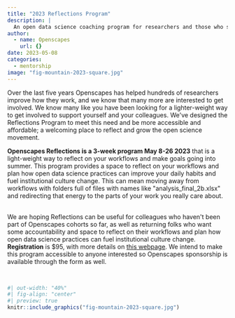 ```yaml
---
title: "2023 Reflections Program"
description: |
  An open data science coaching program for researchers and those who support research.
author:
  - name: Openscapes
    url: {}
date: 2023-05-08
categories:
  - mentorship
image: "fig-mountain-2023-square.jpg"   
---
```


Over the last five years Openscapes has helped hundreds of researchers improve how they work, and we know that many more are interested to get involved. We know many like you have been looking for a lighter-weight way to get involved to support yourself and your colleagues. We\'ve designed the Reflections Program to meet this need and be more accessible and affordable; a welcoming place to reflect and grow the open science movement.

**Openscapes Reflections is a 3-week program May 8-26 2023** that is a light-weight way to reflect on your workflows and make goals going into summer. This program provides a space to reflect on your workflows and plan how open data science practices can improve your daily habits and fuel institutional culture change. This can mean moving away from workflows with folders full of files with names like \"analysis_final_2b.xlsx\" and redirecting that energy to the parts of your work you really care about.

\
We are hoping Reflections can be useful for colleagues who haven\'t been part of Openscapes cohorts so far, as well as returning folks who want some accountability and space to reflect on their workflows and plan how open data science practices can fuel institutional culture change. **Registration** is \$95, with more details on [this webpage](https://openscapes.github.io/booklet). We intend to make this program accessible to anyone interested so Openscapes sponsorship is available through the form as well.

<br>

```r
#| out-width: "40%"
#| fig-align: "center"
#| preview: true
knitr::include_graphics("fig-mountain-2023-square.jpg")  
```
